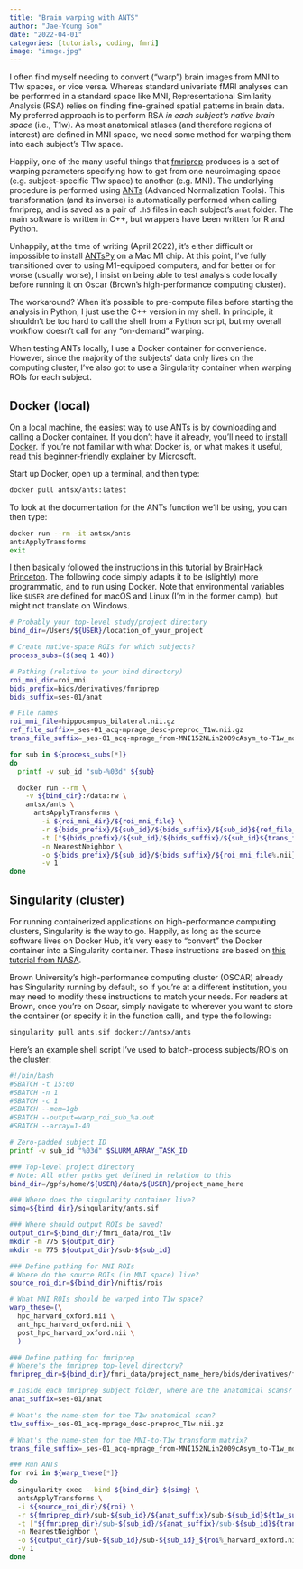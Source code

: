 ```yaml
---
title: "Brain warping with ANTS"
author: "Jae-Young Son"
date: "2022-04-01"
categories: [tutorials, coding, fmri]
image: "image.jpg"
---
```


I often find myself needing to convert ("warp") brain images from MNI to T1w spaces, or vice versa. Whereas standard univariate fMRI analyses can be performed in a standard space like MNI, Representational Similarity Analysis (RSA) relies on finding fine-grained spatial patterns in brain data. My preferred approach is to perform RSA *in each subject's native brain space* (i.e., T1w). As most anatomical atlases (and therefore regions of interest) are defined in MNI space, we need some method for warping them into each subject's T1w space.

Happily, one of the many useful things that [fmriprep](https://fmriprep.org/) produces is a set of warping parameters specifying how to get from one neuroimaging space (e.g. subject-specific T1w space) to another (e.g. MNI). The underlying procedure is performed using [ANTs](https://github.com/ANTsX/ANTs) (Advanced Normalization Tools). This transformation (and its inverse) is automatically performed when calling fmriprep, and is saved as a pair of `.h5` files in each subject's `anat` folder. The main software is written in C++, but wrappers have been written for R and Python.

Unhappily, at the time of writing (April 2022), it's either difficult or impossible to install [ANTsPy](https://github.com/ANTsX/ANTsPy) on a Mac M1 chip. At this point, I've fully transitioned over to using M1-equipped computers, and for better or for worse (usually worse), I insist on being able to test analysis code locally before running it on Oscar (Brown's high-performance computing cluster).

The workaround? When it's possible to pre-compute files before starting the analysis in Python, I just use the C++ version in my shell. In principle, it shouldn't be too hard to call the shell from a Python script, but my overall workflow doesn't call for any "on-demand" warping.

When testing ANTs locally, I use a Docker container for convenience. However, since the majority of the subjects' data only lives on the computing cluster, I've also got to use a Singularity container when warping ROIs for each subject.

## Docker (local)

On a local machine, the easiest way to use ANTs is by downloading and calling a Docker container. If you don't have it already, you'll need to [install Docker](https://www.docker.com/products/personal/). If you're not familiar with what Docker is, or what makes it useful, [read this beginner-friendly explainer by Microsoft](https://docs.microsoft.com/en-us/dotnet/architecture/microservices/container-docker-introduction/docker-defined).

Start up Docker, open up a terminal, and then type:

``` bash
docker pull antsx/ants:latest
```

To look at the documentation for the ANTs function we'll be using, you can then type:

``` bash
docker run --rm -it antsx/ants
antsApplyTransforms
exit
```

I then basically followed the instructions in this tutorial by [BrainHack Princeton](https://brainhack-princeton.github.io/handbook/content_pages/04-03-registration.html). The following code simply adapts it to be (slightly) more programmatic, and to run using Docker. Note that environmental variables like `$USER` are defined for macOS and Linux (I'm in the former camp), but might not translate on Windows.

``` bash
# Probably your top-level study/project directory
bind_dir=/Users/${USER}/location_of_your_project

# Create native-space ROIs for which subjects?
process_subs=($(seq 1 40))

# Pathing (relative to your bind directory)
roi_mni_dir=roi_mni
bids_prefix=bids/derivatives/fmriprep
bids_suffix=ses-01/anat

# File names
roi_mni_file=hippocampus_bilateral.nii.gz
ref_file_suffix=_ses-01_acq-mprage_desc-preproc_T1w.nii.gz
trans_file_suffix=_ses-01_acq-mprage_from-MNI152NLin2009cAsym_to-T1w_mode-image_xfm.h5

for sub in ${process_subs[*]}
do
  printf -v sub_id "sub-%03d" ${sub}

  docker run --rm \
    -v ${bind_dir}:/data:rw \
    antsx/ants \
      antsApplyTransforms \
        -i ${roi_mni_dir}/${roi_mni_file} \
        -r ${bids_prefix}/${sub_id}/${bids_suffix}/${sub_id}${ref_file_suffix} \
        -t ["${bids_prefix}/${sub_id}/${bids_suffix}/${sub_id}${trans_file_suffix}",0] \
        -n NearestNeighbor \
        -o ${bids_prefix}/${sub_id}/${bids_suffix}/${roi_mni_file%.nii}_${sub_id}_T1w.nii \
        -v 1
done
```

## Singularity (cluster)

For running containerized applications on high-performance computing clusters, Singularity is the way to go. Happily, as long as the source software lives on Docker Hub, it's very easy to "convert" the Docker container into a Singularity container. These instructions are based on [this tutorial from NASA](https://www.nas.nasa.gov/hecc/support/kb/converting-docker-images-to-singularity-for-use-on-pleiades_643.html).

Brown University's high-performance computing cluster (OSCAR) already has Singularity running by default, so if you're at a different institution, you may need to modify these instructions to match your needs. For readers at Brown, once you're on Oscar, simply navigate to wherever you want to store the container (or specify it in the function call), and type the following:

``` bash
singularity pull ants.sif docker://antsx/ants
```

Here's an example shell script I've used to batch-process subjects/ROIs on the cluster:

``` bash
#!/bin/bash
#SBATCH -t 15:00
#SBATCH -n 1
#SBATCH -c 1
#SBATCH --mem=1gb
#SBATCH --output=warp_roi_sub_%a.out
#SBATCH --array=1-40

# Zero-padded subject ID
printf -v sub_id "%03d" $SLURM_ARRAY_TASK_ID

### Top-level project directory
# Note: All other paths get defined in relation to this
bind_dir=/gpfs/home/${USER}/data/${USER}/project_name_here

### Where does the singularity container live?
simg=${bind_dir}/singularity/ants.sif

### Where should output ROIs be saved?
output_dir=${bind_dir}/fmri_data/roi_t1w
mkdir -m 775 ${output_dir}
mkdir -m 775 ${output_dir}/sub-${sub_id}

### Define pathing for MNI ROIs
# Where do the source ROIs (in MNI space) live?
source_roi_dir=${bind_dir}/niftis/rois

# What MNI ROIs should be warped into T1w space?
warp_these=(\
  hpc_harvard_oxford.nii \
  ant_hpc_harvard_oxford.nii \
  post_hpc_harvard_oxford.nii \
  )

### Define pathing for fmriprep
# Where's the fmriprep top-level directory?
fmriprep_dir=${bind_dir}/fmri_data/project_name_here/bids/derivatives/fmriprep

# Inside each fmriprep subject folder, where are the anatomical scans?
anat_suffix=ses-01/anat

# What's the name-stem for the T1w anatomical scan?
t1w_suffix=_ses-01_acq-mprage_desc-preproc_T1w.nii.gz

# What's the name-stem for the MNI-to-T1w transform matrix?
trans_file_suffix=_ses-01_acq-mprage_from-MNI152NLin2009cAsym_to-T1w_mode-image_xfm.h5

### Run ANTs
for roi in ${warp_these[*]}
do
  singularity exec --bind ${bind_dir} ${simg} \
  antsApplyTransforms \
  -i ${source_roi_dir}/${roi} \
  -r ${fmriprep_dir}/sub-${sub_id}/${anat_suffix}/sub-${sub_id}${t1w_suffix} \
  -t ["${fmriprep_dir}/sub-${sub_id}/${anat_suffix}/sub-${sub_id}${trans_file_suffix}",0] \
  -n NearestNeighbor \
  -o ${output_dir}/sub-${sub_id}/sub-${sub_id}_${roi%_harvard_oxford.nii}_t1w.nii \
  -v 1
done
```

